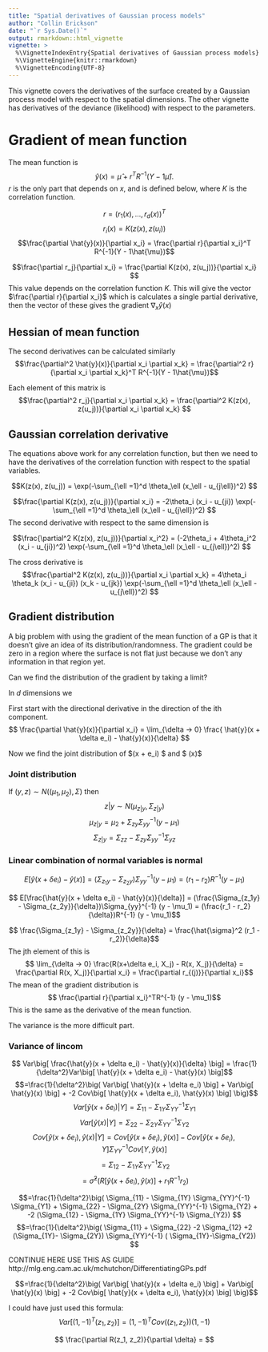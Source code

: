 ```yaml
---
title: "Spatial derivatives of Gaussian process models"
author: "Collin Erickson"
date: "`r Sys.Date()`"
output: rmarkdown::html_vignette
vignette: >
  %\VignetteIndexEntry{Spatial derivatives of Gaussian process models}
  %\VignetteEngine{knitr::rmarkdown}
  %\VignetteEncoding{UTF-8}
---
```



This vignette covers the derivatives of the surface created by a Gaussian process model with respect to the spatial dimensions. 
The other vignette has derivatives of the deviance (likelihood) with respect to the parameters.

# Gradient of mean function

The mean function is 
$$ \hat{y}(x) = \hat{\mu} + r^T R^{-1}(Y - 1\hat{\mu}). $$
$r$ is the only part that depends on $x$, and is defined below, where $K$ is the correlation function.

$$ r = (r_1(x), \ldots, r_d(x))^T$$
$$ r_i(x) = K(z(x), z(u_i))$$
$$\frac{\partial \hat{y}(x)}{\partial x_i} = \frac{\partial r}{\partial x_i}^T R^{-1}(Y - 1\hat{\mu})$$

$$\frac{\partial r_j}{\partial x_i} = \frac{\partial K(z(x), z(u_j))}{\partial x_i} $$
This value depends on the correlation function $K$. This will give the vector $\frac{\partial r}{\partial x_i}$ which is calculates a single partial derivative, then the vector of these gives the gradient $\nabla_x \hat{y}(x)$ 




## Hessian of mean function

The second derivatives can be calculated similarly
$$\frac{\partial^2 \hat{y}(x)}{\partial x_i \partial x_k} = \frac{\partial^2 r}{\partial x_i \partial x_k}^T R^{-1}(Y - 1\hat{\mu})$$

Each element of this matrix is
$$\frac{\partial^2 r_j}{\partial x_i \partial x_k} = \frac{\partial^2 K(z(x), z(u_j))}{\partial x_i \partial x_k} $$

## Gaussian correlation derivative

The equations above work for any correlation function, but then we need to have the derivatives of the correlation function with respect to the spatial variables.

$$K(z(x), z(u_j)) = \exp(-\sum_{\ell =1}^d \theta_\ell (x_\ell - u_{j\ell})^2) $$

$$\frac{\partial K(z(x), z(u_j))}{\partial x_i}  = -2\theta_i (x_i - u_{ji}) \exp(-\sum_{\ell =1}^d \theta_\ell (x_\ell - u_{j\ell})^2)  $$
The second derivative with respect to the same dimension is

$$\frac{\partial^2 K(z(x), z(u_j))}{\partial x_i^2}  = (-2\theta_i  + 4\theta_i^2 (x_i - u_{ji})^2) \exp(-\sum_{\ell =1}^d \theta_\ell (x_\ell - u_{j\ell})^2)  $$

The cross derivative is 
$$\frac{\partial^2 K(z(x), z(u_j))}{\partial x_i \partial x_k}  = 4\theta_i \theta_k (x_i - u_{ji}) (x_k - u_{jk}) \exp(-\sum_{\ell =1}^d \theta_\ell (x_\ell - u_{j\ell})^2)  $$

## Gradient distribution

A big problem with using the gradient of the mean function of a GP is that it doesn't give an idea of its distribution/randomness. The gradient could be zero in a region where the surface is not flat just because we don't any information in that region yet.

Can we find the distribution of the gradient by taking a limit?

In $d$ dimensions we 

First start with the directional derivative in the direction of the ith component.
$$ \frac{\partial \hat{y}(x)}{\partial x_i} = \lim_{\delta -> 0} \frac{ \hat{y}(x + \delta e_i) - \hat{y}(x)}{\delta}  $$

Now we find the joint distribution of $\hat{y}(x + \delta e_i) $ and $ \hat{y}(x)$

### Joint distribution

If $(y,z) \sim N((\mu_1, \mu_2), \Sigma)$
then $$ z|y \sim N(\mu_{z|y}, \Sigma_{z|y} )$$
$$ \mu_{z|y}= \mu_2 + \Sigma_{zy}\Sigma_{yy}^{-1} (y - \mu_1)$$
$$ \Sigma_{z|y} = \Sigma_{zz} - \Sigma_{zy}\Sigma_{yy}^{-1}\Sigma_{yz} $$

### Linear combination of normal variables is normal

$$ E[\hat{y}(x + \delta e_i) - \hat{y}(x)] = (\Sigma_{z_1y} - \Sigma_{z_2y})\Sigma_{yy}^{-1} (y - \mu_1) = (r_1-r_2)R^{-1}(y-\mu_1)$$

$$ E[\frac{\hat{y}(x + \delta e_i) - \hat{y}(x)}{\delta}] = (\frac{\Sigma_{z_1y} - \Sigma_{z_2y}}{\delta})\Sigma_{yy}^{-1} (y - \mu_1) =  (\frac{r_1 - r_2}{\delta})R^{-1} (y - \mu_1)$$


$$ \frac{\Sigma_{z_1y} - \Sigma_{z_2y}}{\delta} = \frac{\hat{\sigma}^2 (r_1 - r_2)}{\delta}$$
The jth element of this is
$$ \lim_{\delta -> 0} \frac{R(x+\delta e_i, X_j) - R(x, X_j)}{\delta}  = \frac{\partial R(x, X_j)}{\partial x_i} =  \frac{\partial r_{(j)}}{\partial x_i}$$
The mean of the gradient distribution is 
$$ \frac{\partial r}{\partial x_i}^TR^{-1} (y - \mu_1)$$
This is the same as the derivative of the mean function.

The variance is the more difficult part.

### Variance of lincom

$$ Var\big[ \frac{\hat{y}(x + \delta e_i) - \hat{y}(x)}{\delta} \big] = \frac{1}{\delta^2}Var\big[ \hat{y}(x + \delta e_i) - \hat{y}(x) \big]$$
$$=\frac{1}{\delta^2}\big( Var\big[ \hat{y}(x + \delta e_i)  \big] + Var\big[ \hat{y}(x) \big] + -2 Cov\big[ \hat{y}(x + \delta e_i), \hat{y}(x) \big] \big)$$
$$ Var\big[ \hat{y}(x + \delta e_i) |Y \big] = \Sigma_{11} - \Sigma_{1Y} \Sigma_{YY}^{-1} \Sigma_{Y1}  $$
$$ Var\big[ \hat{y}(x) |Y \big] = \Sigma_{22} - \Sigma_{2Y} \Sigma_{YY}^{-1} \Sigma_{Y2}  $$
$$ Cov\big[ \hat{y}(x + \delta e_i), \hat{y}(x)|Y \big] =  Cov\big[ \hat{y}(x + \delta e_i), \hat{y}(x) \big] - Cov\big[ \hat{y}(x + \delta e_i), Y \big] \Sigma_{YY}^{-1} Cov\big[ Y, \hat{y}(x) \big] $$
$$ = \Sigma_{12} - \Sigma_{1Y} \Sigma_{YY}^{-1} \Sigma_{Y2}$$
$$  = \hat{\sigma}^2 \big(R\big[ \hat{y}(x + \delta e_i), \hat{y}(x) \big] + r_1 R^{-1} r_2 \big) $$

$$=\frac{1}{\delta^2}\big( \Sigma_{11} - \Sigma_{1Y} \Sigma_{YY}^{-1} \Sigma_{Y1} + \Sigma_{22} - \Sigma_{2Y} \Sigma_{YY}^{-1} \Sigma_{Y2} + -2 (\Sigma_{12} - \Sigma_{1Y} \Sigma_{YY}^{-1} \Sigma_{Y2}) $$
$$=\frac{1}{\delta^2}\big( \Sigma_{11}  + \Sigma_{22}  -2 \Sigma_{12} +2 (\Sigma_{1Y}- \Sigma_{2Y}) \Sigma_{YY}^{-1} ( \Sigma_{1Y}-\Sigma_{Y2}) $$


CONTINUE HERE
USE THIS AS GUIDE http://mlg.eng.cam.ac.uk/mchutchon/DifferentiatingGPs.pdf







$$=\frac{1}{\delta^2}\big( Var\big[ \hat{y}(x + \delta e_i)  \big] + Var\big[ \hat{y}(x) \big] + -2 Cov\big[ \hat{y}(x + \delta e_i), \hat{y}(x) \big] \big)$$

I could have just used this formula:
$$ Var[(1,-1)^T (z_1, z_2)] = (1,-1)^T Cov((z_1, z_2)) (1,-1)$$

$$ \frac{\partial R(z_1, z_2)}{\partial \delta} = $$
